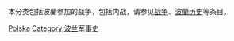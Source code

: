 {{Catnav|頁面分類|各種主題的頁面分類|按國家分類|各國軍事|波蘭军事}}
{{Catnav|頁面分類|各種主題的頁面分類|按國家分類|各國軍事|各国战争}}
{{Catnav|頁面分類|各種主題的頁面分類|按國家分類|各國歷史|波蘭歷史}}
{{Catnav|頁面分類|历史|各國歷史|波蘭歷史}}
{{Catnav|頁面分類|历史|各區域的歷史|歐洲歷史|波蘭歷史}}
{{Catnav|頁面分類|人类社会|战争|各国战争}}

本分类包括波蘭参加的战争，包括内战，请参见[[战争|战争]]、[[波蘭历史|波蘭历史]]等条目。
{{Commons category|Wars of Poland}}

[[Category:各国战争|Polska]]
[[Category:波兰军事史|Category:波兰军事史]]